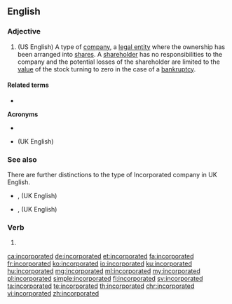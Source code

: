 ==English==

===Adjective===
{{head|en|adjective}}

# (US English) A type of [[company]], a [[legal entity]] where the ownership has been arranged into [[share]]s. A [[shareholder]] has no responsibilities to the company and the potential losses of the shareholder are limited to the [[value]] of the stock turning to zero in the case of a [[bankruptcy]].

====Related terms====
* {{l|en|incorporate}}

'''Acronyms'''
* {{l|en|Inc}}
* {{l|en|Ltd.}} (UK English)

===See also===
There are further distinctions to the type of Incorporated company in UK English.
* {{l|en|Public Limited Liability Company}}, {{l|en|PLC}} (UK English)
* {{l|en|Limited Liability Company}}, {{l|en|LLC}} (UK English)

===Verb===
{{head|en|verb form}}

# {{en-past of|incorporate}}

[[ca:incorporated]]
[[de:incorporated]]
[[et:incorporated]]
[[fa:incorporated]]
[[fr:incorporated]]
[[ko:incorporated]]
[[io:incorporated]]
[[ku:incorporated]]
[[hu:incorporated]]
[[mg:incorporated]]
[[ml:incorporated]]
[[my:incorporated]]
[[pl:incorporated]]
[[simple:incorporated]]
[[fi:incorporated]]
[[sv:incorporated]]
[[ta:incorporated]]
[[te:incorporated]]
[[th:incorporated]]
[[chr:incorporated]]
[[vi:incorporated]]
[[zh:incorporated]]